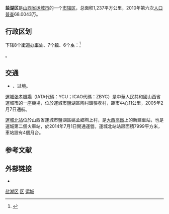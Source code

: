 {{Infobox China County
|map=ChinaYunchengYanhu.png
|map_caption=盐湖区在运城市的位置
|Belong = [[山西省|山西省]][[运城市|运城市]]
}}

'''盐湖区'''是[[山西省|山西省]][[运城市|运城市]]的一个[[市辖区|市辖区]]，总面积1,237平方公里，2010年第六次[[人口普查|人口普查]]68.0043万。

== 行政区划 ==
{{PAGENAMEBASE}}下辖8个[[街道办事处|街道办事处]]、7个[[行政建制镇|镇]]、6个[[乡_(中华人民共和国)|乡]]：<ref>{{PRC admin/ref sgc|14/08/02/000/000}}</ref>

{{PRC admin/children|14/08/02/000/000}}。

== 交通 ==
* {{中国国道名|342}}、{{中国国道名|209}}过境。

[[運城张孝機場|運城张孝機場]]（IATA代碼：YCU；ICAO代碼：ZBYC）是中華人民共和國山西省運城市的一座機場，位於運城市鹽湖區陶村鎮張孝村，距市中心11公里，2005年2月7日通航。

[[運城北站|運城北站]]位於山西省運城市鹽湖區姚孟鄉陶上村，是[[大西客运专线|大西高鐵]]上的新建車站，也是運城第二個火車站，於2014年7月1日開通運營。運城北站站房面積7999平方米，車站設有4個月台。

== 参考文献 ==
{{reflist}}

== 外部链接 ==
* {{Official website|http://www.yanhu.gov.cn/|name=运城市盐湖区人民政府}}

{{盐湖区行政区划}}
{{运城市行政区划}}
{{山西行政区划}}

[[Category:盐湖区|]]
[[Category:运城区县市|区]]
[[Category:山西市辖区|运城]]